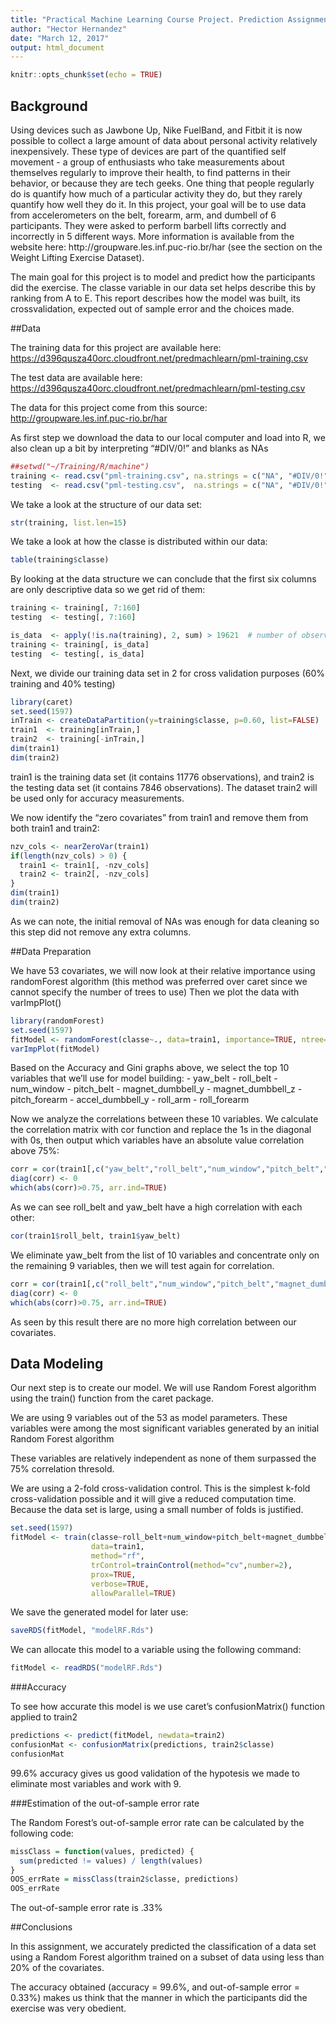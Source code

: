 ```yaml
---
title: "Practical Machine Learning Course Project. Prediction Assignment"
author: "Hector Hernandez"
date: "March 12, 2017"
output: html_document
---
```


```r
knitr::opts_chunk$set(echo = TRUE)
```

## Background

Using devices such as Jawbone Up, Nike FuelBand, and Fitbit it is now possible to collect a large amount of data about personal activity relatively inexpensively. These type of devices are part of the quantified self movement - a group of enthusiasts who take measurements about themselves regularly to improve their health, to find patterns in their behavior, or because they are tech geeks. One thing that people regularly do is quantify how much of a particular activity they do, but they rarely quantify how well they do it. In this project, your goal will be to use data from accelerometers on the belt, forearm, arm, and dumbell of 6 participants. They were asked to perform barbell lifts correctly and incorrectly in 5 different ways. More information is available from the website here: http://groupware.les.inf.puc-rio.br/har (see the section on the Weight Lifting Exercise Dataset).

The main goal for this project is to model and predict how the participants did the exercise. The classe variable in our data set helps describe this by ranking from A to E. This report describes how the model was built, its crossvalidation, expected out of sample error and the choices made.

##Data

The training data for this project are available here:
<https://d396qusza40orc.cloudfront.net/predmachlearn/pml-training.csv>

The test data are available here:
<https://d396qusza40orc.cloudfront.net/predmachlearn/pml-testing.csv>

The data for this project come from this source: <http://groupware.les.inf.puc-rio.br/har>

As first step we download the data to our local computer and load into R, we also clean up a bit by interpreting "#DIV/0!" and blanks as NAs

```r
##setwd("~/Training/R/machine")
training <- read.csv("pml-training.csv", na.strings = c("NA", "#DIV/0!", ""))
testing  <- read.csv("pml-testing.csv",  na.strings = c("NA", "#DIV/0!", ""))
```

We take a look at the structure of our data set:

```r
str(training, list.len=15)
```

We take a look at how the classe is distributed within our data:

```r
table(training$classe)
```

By looking at the data structure we can conclude that the first six columns are only descriptive data so we get rid of them:

```r
training <- training[, 7:160]
testing  <- testing[, 7:160]
```

```r
is_data  <- apply(!is.na(training), 2, sum) > 19621  # number of observations
training <- training[, is_data]
testing  <- testing[, is_data]
```

Next, we divide our training data set in 2 for cross validation purposes (60% training and 40% testing)

```r
library(caret)
set.seed(1597)
inTrain <- createDataPartition(y=training$classe, p=0.60, list=FALSE)
train1  <- training[inTrain,]
train2  <- training[-inTrain,]
dim(train1)
dim(train2)
```

train1 is the training data set (it contains 11776 observations), and train2 is the testing data set (it contains 7846 observations). The dataset train2 will be used only for accuracy measurements.

We now identify the "zero covariates" from train1 and remove them from both train1 and train2:

```r
nzv_cols <- nearZeroVar(train1)
if(length(nzv_cols) > 0) {
  train1 <- train1[, -nzv_cols]
  train2 <- train2[, -nzv_cols]
}
dim(train1)
dim(train2)
```

As we can note, the initial removal of NAs was enough for data cleaning so this step did not remove any extra columns.

##Data Preparation

We have 53 covariates, we will now look at their relative importance using randomForest algorithm (this method was preferred over caret since we cannot specify the number of trees to use) Then we plot the data with varImpPlot()

```r
library(randomForest)
set.seed(1597)
fitModel <- randomForest(classe~., data=train1, importance=TRUE, ntree=100)
varImpPlot(fitModel)
```

Based on the Accuracy and Gini graphs above, we select the top 10 variables that we'll use for model building:
- yaw_belt
- roll_belt
- num_window
- pitch_belt
- magnet_dumbbell_y
- magnet_dumbbell_z
- pitch_forearm
- accel_dumbbell_y
- roll_arm
- roll_forearm


Now we analyze the correlations between these 10 variables. We calculate the correlation matrix with cor function and replace the 1s in the diagonal with 0s, then output which variables have an absolute value correlation above 75%:

```r
corr = cor(train1[,c("yaw_belt","roll_belt","num_window","pitch_belt","magnet_dumbbell_z","magnet_dumbbell_y","pitch_forearm","accel_dumbbell_y","roll_arm","roll_forearm")])
diag(corr) <- 0
which(abs(corr)>0.75, arr.ind=TRUE)
```

As we can see roll_belt and yaw_belt have a high correlation with each other:

```r
cor(train1$roll_belt, train1$yaw_belt)
```

We eliminate yaw_belt from the list of 10 variables and concentrate only on the remaining 9 variables, then we will test again for correlation. 

```r
corr = cor(train1[,c("roll_belt","num_window","pitch_belt","magnet_dumbbell_z","magnet_dumbbell_y","pitch_forearm","accel_dumbbell_y","roll_arm","roll_forearm")])
diag(corr) <- 0
which(abs(corr)>0.75, arr.ind=TRUE)
```

As seen by this result there are no more high correlation between our covariates.

## Data Modeling

Our next step is to create our model. We will use Random Forest algorithm using the train() function from the caret package.

We are using 9 variables out of the 53 as model parameters. These variables were among the most significant variables generated by an initial Random Forest algorithm

These variables are relatively independent as none of them surpassed the 75% correlation thresold.

We are using a 2-fold cross-validation control. This is the simplest k-fold cross-validation possible and it will give a reduced computation time. Because the data set is large, using a small number of folds is justified.

```r
set.seed(1597)
fitModel <- train(classe~roll_belt+num_window+pitch_belt+magnet_dumbbell_y+magnet_dumbbell_z+pitch_forearm+accel_dumbbell_y+roll_arm+roll_forearm,
                  data=train1,
                  method="rf",
                  trControl=trainControl(method="cv",number=2),
                  prox=TRUE,
                  verbose=TRUE,
                  allowParallel=TRUE)
```

We save the generated model for later use:

```r
saveRDS(fitModel, "modelRF.Rds")
```

We can allocate this model to a variable using the following command:

```r
fitModel <- readRDS("modelRF.Rds")
```

###Accuracy

To see how accurate this model is we use caret's confusionMatrix() function applied to train2

```r
predictions <- predict(fitModel, newdata=train2)
confusionMat <- confusionMatrix(predictions, train2$classe)
confusionMat
```

99.6% accuracy gives us good validation of the hypotesis we made to eliminate most variables and work with 9.

###Estimation of the out-of-sample error rate

The Random Forest's out-of-sample error rate can be calculated by the following code:

```r
missClass = function(values, predicted) {
  sum(predicted != values) / length(values)
}
OOS_errRate = missClass(train2$classe, predictions)
OOS_errRate
```

The out-of-sample error rate is .33%

##Conclusions

In this assignment, we accurately predicted the classification of a data set using a Random Forest algorithm trained on a subset of data using less than 20% of the covariates.

The accuracy obtained (accuracy = 99.6%, and out-of-sample error = 0.33%) makes us think that the manner in which the participants did the exercise was very obedient.